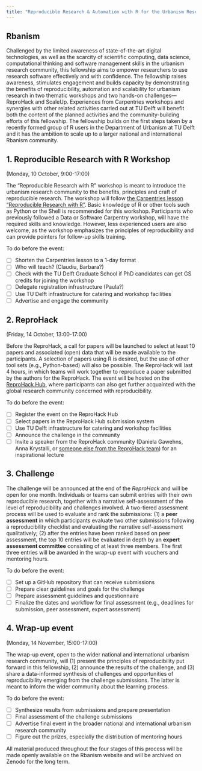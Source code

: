 ```yaml
---
title: "Reproducible Research & Automation with R for the Urbanism Research Community"
---
```


## Rbanism

Challenged by the limited awareness of state-of-the-art digital technologies, as well as the scarcity of scientific computing, data science, computational thinking and software management skills in the urbanism research community, this fellowship aims to empower researchers to use research software effectively and with confidence. The fellowship raises awareness, stimulates engagement and builds capacity by demonstrating the benefits of reproducibility, automation and scalability for urbanism research in two thematic workshops and two hands-on challenges—ReproHack and ScaleUp. Experiences from Carpentries workshops and synergies with other related activities carried out at TU Delft will benefit both the content of the planned activities and the community-building efforts of this fellowship. The fellowship builds on the first steps taken by a recently formed group of R users in the Department of Urbanism at TU Delft and it has the ambition to scale up to a larger national and international Rbanism community. 

## 1. Reproducible Research with R Workshop 
(Monday, 10 October, 9:00-17:00)

The "Reproducible Research with R" workshop is meant to introduce the urbanism research community to the benefits, principles and craft of reproducible research. The workshop will follow [the Carpentries lesson "Reproducible Research with R"](https://datacarpentry.org/rr-workshop/). Basic knowledge of R or other tools such as Python or the Shell is recommended for this workshop. Participants who previously followed a Data or Software Carpentry workshop, will have the required skills and knowledge. However, less experienced users are also welcome, as the workshop emphasizes the principles of reproducibility and can provide pointers for follow-up skills training. 

:::{.callout-note}
To do before the event:

- [ ] Shorten the Carpentries lesson to a 1-day format
- [ ] Who will teach? (Claudiu, Barbara?)
- [ ] Check with the TU Delft Graduate School if PhD candidates can get GS credits for joining the workshop
- [ ] Delegate registration infrastructure (Paula?)
- [ ] Use TU Delft infrastructure for catering and workshop facilities
- [ ] Advertise and engage the community
:::

## 2. ReproHack 
(Friday, 14 October, 13:00-17:00)

Before the ReproHack, a call for papers will be launched to select at least 10 papers and associated (open) data that will be made available to the participants. A selection of papers using R is desired, but the use of other tool sets (e.g., Python-based) will also be possible. The ReproHack will last 4 hours, in which teams will work together to reproduce a paper submitted by the authors for the ReproHack. The event will be hosted on the [ReproHack Hub](https://www.reprohack.org/), where participants can also get further acquainted with the global research community concerned with reproducibility.

:::{.callout-note}
To do before the event:

- [ ] Register the event on the ReproHack Hub
- [ ] Select papers in the ReproHack Hub submission system
- [ ] Use TU Delft infrastructure for catering and workshop facilities
- [ ] Announce the challenge in the community
- [ ] Invite a speaker from the ReproHack community (Daniela Gawehns, Anna Krystalli, or [someone else from the ReproHack team](https://www.reprohack.org/about)) for an inspirational lecture
:::

## 3. Challenge

The challenge will be announced at the end of the *ReproHack* and will be open for one month. Individuals or teams can submit entries with their own reproducible research, together with a narrative self-assessment of the level of reproducibility and challenges involved. A two-tiered assessment process will be used to evaluate and rank the submissions: (1) a **peer assessment** in which participants evaluate two other submissions following a reproducibility checklist and evaluating the narrative self-assessment qualitatively; (2) after the entries have been ranked based on peer assessment, the top 10 entries will be evaluated in depth by an **expert assessment committee** consisting of at least three members. The first three entries will be awarded in the wrap-up event with vouchers and mentoring hours.

:::{.callout-note}
To do before the event:

- [ ] Set up a GitHub repository that can receive submissions
- [ ] Prepare clear guidelines and goals for the challenge
- [ ] Prepare assessment guidelines and questionnaire
- [ ] Finalize the dates and workflow for final assessment (e.g., deadlines for submission, peer assessment, expert assessment)
:::

## 4. Wrap-up event 
(Monday, 14 November, 15:00-17:00)

The wrap-up event, open to the wider national and international urbanism research community, will (1) present the principles of reproducibility put forward in this fellowship, (2) announce the results of the challenge, and (3) share a data-informed synthesis of challenges and opportunities of reproducibility emerging from the challenge submissions. The latter is meant to inform the wider community about the learning process.


:::{.callout-note}
To do before the event:

- [ ] Synthesize results from submissions and prepare presentation
- [ ] Final assessment of the challenge submissions
- [ ] Advertise final event in the broader national and international urbanism research community
- [ ] Figure out the prizes, especially the distribution of mentoring hours
:::

All material produced throughout the four stages of this process will be made openly available on the Rbanism website and will be archived on Zenodo for the long term.
